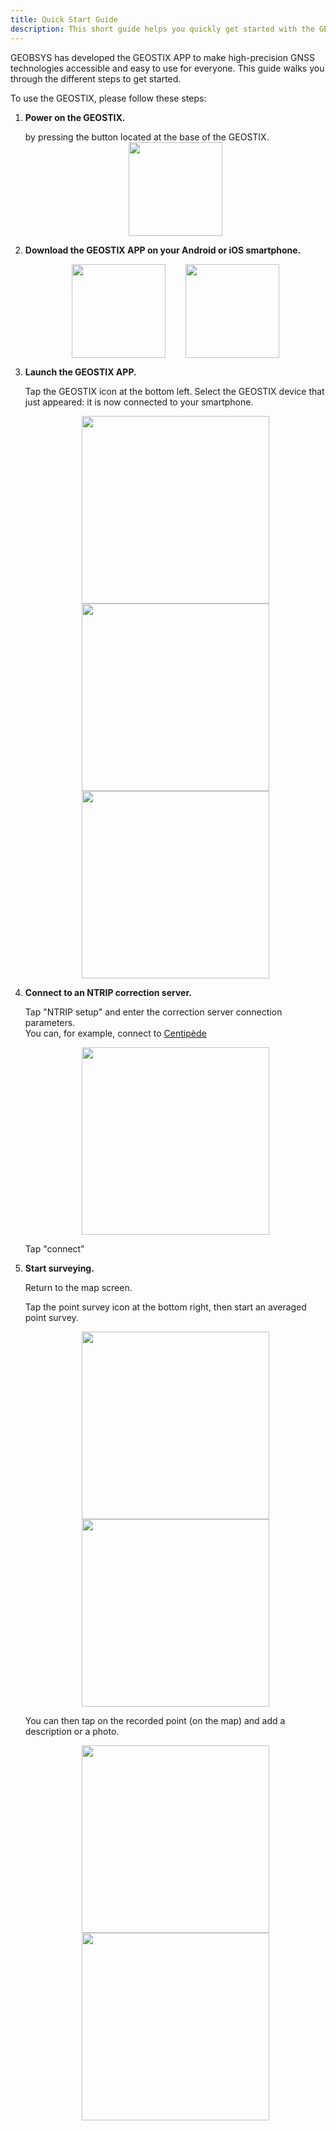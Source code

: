 ```yaml
---
title: Quick Start Guide
description: This short guide helps you quickly get started with the GEOSTIX.
---
```


GEOBSYS has developed the GEOSTIX APP to make high-precision GNSS technologies accessible and easy to use for everyone. This guide walks you through the different steps to get started.

To use the GEOSTIX, please follow these steps:


<Steps>

1. **Power on the GEOSTIX.**
    
    by pressing the button located at the base of the GEOSTIX.
    <img src="/images/quick_guide/etapePowerOnSmall.png" width="150" style="display: block; margin: auto;" />
   
2. **Download the GEOSTIX APP on your Android or iOS smartphone.**
    <div style="display: flex; justify-content: center; gap: 2rem;">
        <a href="https://apps.apple.com/ch/app/geostix/id6711349396?l=fr-FR" target="_blank" rel="noopener noreferrer">
            <img src="/images/quick_guide/ios.png" width="150" />
        </a>
        <a href="https://play.google.com/store/apps/details?id=app.geostix" target="_blank" rel="noopener noreferrer">
            <img src="/images/quick_guide/playstore.png" width="150" />
        </a>
    </div>

3. **Launch the GEOSTIX APP.**

    Tap the GEOSTIX icon at the bottom left. Select the GEOSTIX device that just appeared: it is now connected to your smartphone.
    <div style="display: flex; justify-content: center; gap: 2rem;">
        <img src="/images/quick_guide/before_connect.png" width="300" />
    </div>
    <div style="display: flex; justify-content: center; gap: 2rem;">
        <img src="/images/quick_guide/ready_connect.png" width="300" />
    </div>
    <div style="display: flex; justify-content: center; gap: 2rem;">
        <img src="/images/quick_guide/connected.png" width="300" />
    </div>

4. **Connect to an NTRIP correction server.**

    Tap "NTRIP setup" and enter the correction server connection parameters.  
    You can, for example, connect to [Centipède](https://docs.centipede.fr/)
    <div style="display: flex; justify-content: center; gap: 2rem;">
        <img src="/images/quick_guide/centipede_near.png" width="300" />
    </div>

    Tap "connect"

5. **Start surveying.**

    Return to the map screen.

    Tap the point survey icon at the bottom right, then start an averaged point survey.
    <div style="display: flex; justify-content: center; gap: 2rem;">
        <img src="/images/quick_guide/rdy2survey.png" width="300" />
    </div>
    <div style="display: flex; justify-content: center; gap: 2rem;">
        <img src="/images/quick_guide/averaging.png" width="300" />
    </div>

    You can then tap on the recorded point (on the map) and add a description or a photo.
    <div style="display: flex; justify-content: center; gap: 2rem;">
        <img src="/images/quick_guide/clicpoint.png" width="300" />
    </div>
    <div style="display: flex; justify-content: center; gap: 2rem;">
        <img src="/images/quick_guide/apoint.png" width="300" />
    </div>
</Steps>
